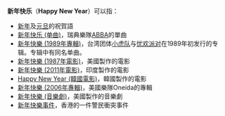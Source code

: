 '''新年快乐'''（'''Happy New Year'''）可以指：
*[[新年|新年]]及[[元旦|元旦]]的祝賀語
*[[新年快乐_(单曲)|新年快乐 (单曲)]]，瑞典樂隊[[ABBA|ABBA]]的單曲
*[[新年快樂_(1989年專輯)|新年快樂 (1989年專輯)]]，台湾团体[[小虎队|小虎队]]与[[忧欢派对|忧欢派对]]在1989年初发行的专辑。专辑中有同名单曲。
*[[新年快樂_(1987年電影)|新年快樂 (1987年電影)]]，美國製作的電影
*[[新年快樂_(2011年電影)|新年快樂 (2011年電影)]]，印度製作的電影
*[[Happy_New_Year_(韓國電影)|Happy New Year (韓國電影)]]，韓國製作的電影
*[[新年快樂_(2006年專輯)|新年快樂 (2006年專輯)]]，美國樂隊Oneida的專輯
*[[新年快樂_(音樂劇)|新年快樂 (音樂劇)]]，美國製作的音樂劇
*[[新年快樂事件|新年快樂事件]]，香港的一件警民衝突事件
{{消歧義}}